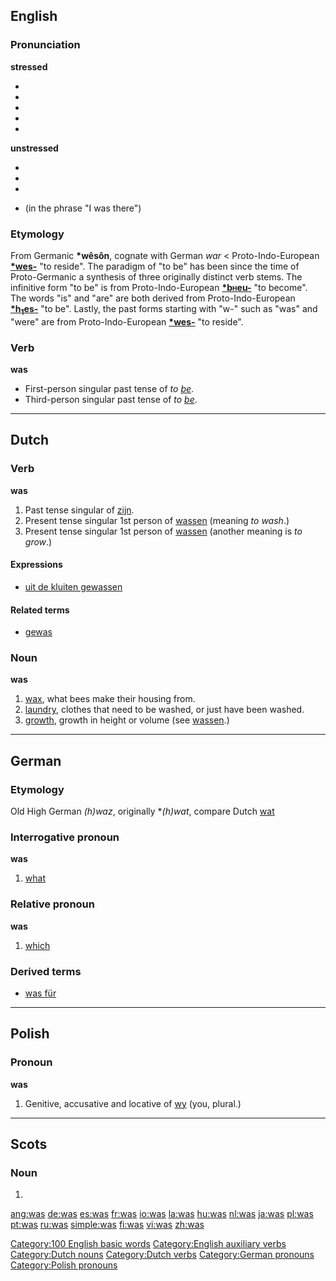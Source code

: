 {{see|wąs}}
{{wikipedia}}
==English==

{{rank|in|I|that|8|was|he|his|with}}

===Pronunciation===
'''stressed'''
*{{IPA|/wɒz/, /wʌz/}}
*{{SAMPA|/wQz/, /wVz/}}
*{{AHD|wŏz, wŭz}}
*{{audio|en-us-was-stressed.ogg|Audio (US)}}
*{{Rhymes|ɒz}}

'''unstressed'''
*{{IPA|/wəz/}}
*{{SAMPA|/w@z/}}
*{{AHD|wəz}}
*{{audio|en-us-was-unstressed.ogg|Audio (US)}} (in the phrase "I was there")

===Etymology===
From Germanic '''*wêsôn''', cognate with German ''war'' < Proto-Indo-European '''[[Wiktionary Appendix:Proto-Indo-European roots|*wes-]]''' "to reside". The paradigm of "to be" has been since the time of Proto-Germanic a synthesis of three originally distinct verb stems. The infinitive form "to be" is from Proto-Indo-European '''[[Wiktionary Appendix:Proto-Indo-European roots|*b<font size=-2>H</font>eu-]]''' "to become". The words "is" and "are" are both derived from Proto-Indo-European '''[[Wiktionary Appendix:Proto-Indo-European roots|*h<sub>1</sub>es-]]''' "to be". Lastly, the past forms starting with "w-" such as "was" and "were" are from Proto-Indo-European '''[[Wiktionary Appendix:Proto-Indo-European roots|*wes-]]''' "to reside".

===Verb===
'''was'''

* First-person singular past tense of ''to [[be]]''.
* Third-person singular past tense of ''to [[be]]''.

[[Category:100 English basic words]]
[[Category:English auxiliary verbs]]

----

==Dutch==
===Verb===
'''was'''

# Past tense singular of [[zijn]].
# Present tense singular 1st person of [[wassen]] (meaning ''to wash''.)
# Present tense singular 1st person of [[wassen]] (another meaning is ''to grow''.)

====Expressions====
*[[uit de kluiten gewassen]]

====Related terms====
*[[gewas]] {{n}}

===Noun===
'''was'''

# [[wax]], what bees make their housing from.
# [[laundry]], clothes that need to be washed, or just have been washed.
# [[growth]], growth in height or volume (see [[wassen]].)

[[Category:Dutch nouns]]
[[Category:Dutch verbs]]

----

==German==
===Etymology===
Old High German ''(h)waz'', originally *''(h)wat'', compare Dutch [[wat]]

===Interrogative pronoun===
'''was'''
# [[what]]

===Relative pronoun===
'''was'''
# [[which]]

===Derived terms===
*[[was für]]

[[Category:German pronouns]]

----

==Polish==
===Pronoun===
'''was'''

# Genitive, accusative and locative of [[wy]] (you, plural.)

[[Category:Polish pronouns]]

----

==Scots==

===Noun===
{{sco-pl}}
# {{plural of|[[wa]]}}

[[ang:was]]
[[de:was]]
[[es:was]]
[[fr:was]]
[[io:was]]
[[la:was]]
[[hu:was]]
[[nl:was]]
[[ja:was]]
[[pl:was]]
[[pt:was]]
[[ru:was]]
[[simple:was]]
[[fi:was]]
[[vi:was]]
[[zh:was]]